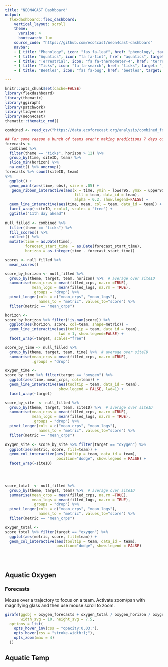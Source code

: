 ```yaml
---
title: "NEON4CAST Dashboard"
output:
  flexdashboard::flex_dashboard:
    vertical_layout: scroll
    theme: 
      version: 4
      bootswatch: lux
    source_code: "https://github.com/eco4cast/neon4cast-dashboard"
    navbar:
    - { title: "Phenology", icon: "fas fa-leaf", href: "phenology", target: "_blank"}
    - { title: "Aquatics", icon: "fa fa-tint", href: "aquatics", target: "_blank"}
    - { title: "Terrestrial", icon: "fa fa-thermometer-4", href: "terrestrial", target: "_blank"}
    - { title: "Ticks", icon: "fa fa-search", href: "ticks", target: "_blank"}
    - { title: "Beetles", icon: "fas fa-bug", href: "beetles", target: "_blank"}

---
```


```r
knitr::opts_chunk$set(cache=FALSE)
library(flexdashboard)
library(thematic)
library(ggiraph)
library(patchwork)
library(tidyverse)
library(neon4cast)
thematic::thematic_rmd()
```

```r
combined <- read_csv("https://data.ecoforecast.org/analysis/combined_forecasts_scores.csv.gz")
```

<!-- Heading 1: navbar -->


```r
## For some reason a bunch of teams aren't making predictions 7 days out..
forecasts <-
  combined %>%
  filter(theme == "ticks", horizon > 12) %>% 
  group_by(time, siteID, team) %>%
  slice_min(horizon) %>% 
  na.omit() %>% ungroup()
forecasts %>% count(siteID, team)
%>%
  ggplot() +
  geom_point(aes(time, obs), size = .05) + 
   geom_ribbon_interactive(aes(x = time, ymin = lower95, ymax = upper95,
                               fill = team, data_id = team),
                               alpha = 0.2, show.legend=FALSE) +
  geom_line_interactive(aes(time, mean, col = team, data_id = team)) +
  facet_wrap(~siteID, ncol=1, scales = "free") + 
  ggtitle("11th day ahead")
```



```r
null_filled <- combined %>% 
  filter(theme == "ticks") %>% 
  fill_scores() %>% 
  collect() %>% 
  mutate(time = as.Date(time), 
         forecast_start_time  = as.Date(forecast_start_time),
         horizon = as.integer(time - forecast_start_time))

scores <- null_filled %>%
  mean_scores()

```


```r
score_by_horizon <- null_filled %>%
  group_by(theme, target, team, horizon) %>%  # average over siteID
  summarise(mean_crps = mean(filled_crps, na.rm =TRUE),
            mean_logs = mean(filled_logs, na.rm = TRUE),
            .groups = "drop") %>%
  pivot_longer(cols = c("mean_crps", "mean_logs"), 
               names_to = "metric", values_to="score") %>%
  filter(metric == "mean_crps")

horizon <- 
score_by_horizon %>% filter(!is.nan(score)) %>%
  ggplot(aes(horizon, score, col=team, shape=metric)) + 
  geom_line_interactive(aes(tooltip = team, data_id = team),
                        lwd = 1, show.legend=FALSE) + 
  facet_wrap(~target, scales="free")

```


```r
score_by_time <- null_filled %>%
  group_by(theme, target, team, time) %>%  # average over siteID
  summarise(mean_crps = mean(filled_crps, na.rm =TRUE),
            .groups = "drop")

oxygen_time <- 
score_by_time %>% filter(target == "oxygen") %>% 
  ggplot(aes(time, mean_crps, col=team)) + 
  geom_line_interactive(aes(tooltip = team, data_id = team),
                        show.legend = FALSE, lwd=1) + 
  facet_wrap(~target)
```

```r
score_by_site  <- null_filled %>%
  group_by(theme, target, team, siteID) %>%  # average over siteID
  summarise(mean_crps = mean(filled_crps, na.rm =TRUE),
            mean_logs = mean(filled_logs, na.rm = TRUE),
            .groups = "drop") %>% 
  pivot_longer(cols = c("mean_crps", "mean_logs"), 
               names_to = "metric", values_to="score") %>%
  filter(metric == "mean_crps")

oxygen_site <- score_by_site %>% filter(target == "oxygen") %>%
  ggplot(aes(metric, score, fill=team)) + 
  geom_col_interactive(aes(tooltip = team, data_id = team),
                       position="dodge", show.legend = FALSE) + 
  facet_wrap(~siteID)


  
```

```r
score_total  <- null_filled %>%
  group_by(theme, target, team) %>%  # average over siteID
  summarise(mean_crps = mean(filled_crps, na.rm =TRUE),
            mean_logs = mean(filled_logs, na.rm = TRUE),
            .groups = "drop") %>% 
  pivot_longer(cols = c("mean_crps", "mean_logs"), 
               names_to = "metric", values_to="score") %>%
  filter(metric == "mean_crps")

oxygen_total <- 
score_total %>% filter(target == "oxygen") %>%
  ggplot(aes(metric, score, fill=team)) + 
  geom_col_interactive(aes(tooltip = team, data_id = team),
                       position="dodge", show.legend = FALSE)


  
```

Aquatic Oxygen {.tabset}
-------------------------------------

### Forecasts {data-height=2000 data.width=500}

Mouse over a trajectory to focus on a team. 
Activate zoom/pan with magnifying glass and then use mouse scroll to zoom.

```r
girafe(ggobj = oxygen_forecasts + oxygen_total / oxygen_horizon / oxygen_time, 
       width_svg = 10, height_svg = 7.5,
  options = list(
    opts_hover_inv(css = "opacity:0.03;"),
    opts_hover(css = "stroke-width:1;"),
    opts_zoom(max = 4)
  ))
```



Aquatic Temp {.tabset}
-------------------------------------
